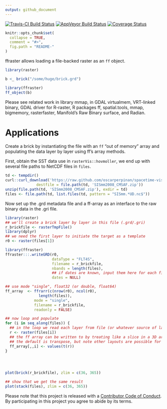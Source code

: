 ```yaml
---
output: github_document
---
```


<!-- README.md is generated from README.Rmd. Please edit that file -->


[![Travis-CI Build Status](https://travis-ci.org/mdsumner/ffraster.svg?branch=master)](https://travis-ci.org/mdsumner/ffraster)
[![AppVeyor Build Status](https://ci.appveyor.com/api/projects/status/github/mdsumner/ffraster?branch=master&svg=true)](https://ci.appveyor.com/project/mdsumner/ffraster)
[![Coverage Status](https://img.shields.io/codecov/c/github/mdsumner/ffraster/master.svg)](https://codecov.io/github/mdsumner/ffraster?branch=master)


```r
knitr::opts_chunk$set(
  collapse = TRUE,
  comment = "#>",
  fig.path = "README-"
)
```


ffraster allows loading a file-backed raster as an `ff` object. 

```r
library(raster)

b <_ brick("/some/huge/brick.grd")

library(ffraster)
ff_object(b)

```

Please see related work in library mmap, in GDAL virtualmem, VRT-linked binary, GDAL driver for R-raster, R packages ff, spatial.tools, mmap,  bigmemory, rasterfaster, Manifold's Raw Binary surface, and Radian. 



# Applications

Create a brick by instantiating the file with an `ff` "out of memory" array and populating the data layer by layer using ff's array methods. 

First, obtain the SST data use in `rasterVis::hovmoller`, we end up with several file paths to NetCDF files in `files`. 

```r
td <- tempdir()
curl::curl_download('https://raw.github.com/oscarperpinan/spacetime-vis/master/data/SISmm2008_CMSAF.zip',
              destfile = file.path(td, 'SISmm2008_CMSAF.zip'))
unzip(file.path(td, 'SISmm2008_CMSAF.zip'), exdir = td)
files <- file.path(td, list.files(td, pattern = "SISmm.*UD.nc$"))
```

Now set up the .grd metadata file and a ff-array as an interface to the raw binary data in the .gri file. 

```r
library(raster)
## we'll create a brick layer by layer in this file (.grd/.gri)
r_brickfile <- rasterTmpFile()
library(dplyr)
## we need the first layer to initiate the target as a template
r0 <- raster(files[1])

library(ffraster)
ffraster:::.writeGRD(r0, 
                     dataType = "FLT4S", 
                     filename = r_brickfile, 
                     nbands = length(files), 
                     ## if dates are known, input them here for each file
                     dates = NULL)  

## use mode "single", float32 (or double, float64)
ff_array  <- ffrarr(c(nrow(r0), ncol(r0), 
               length(files)), 
             mode = "single", 
             filename = r_brickfile, 
             readonly = FALSE)

## now loop and populate
for (i in seq_along(files)) {
  ## in the loop we read each layer from file (or whatever source of layers we have)
  r <- raster(files[i])
  ## the ff array can be written to by treating like a slice in a 3D array
  ## the default is transpose, but note other layouts are possible for rasterfile and in ff
  ff_array[,,i] <- values(t(r))
}




plot(brick(r_brickfile), zlim = c(36, 365))

## show that we get the same result
plot(stack(files), zlim = c(36, 365))

```


Please note that this project is released with a [Contributor Code of Conduct](CONDUCT.md). By participating in this project you agree to abide by its terms.
